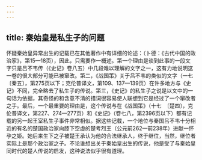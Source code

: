 ```yaml
---
---
---
```

title: 秦始皇是私生子的问题
---



怀疑秦始皇异常出生的记载已在其他著作中有详细的论述：（卜德：《古代中国的政治家》，第15—18页），因此，只需要作一概述。第一个理由是谈到此事的一段文字只是吕不韦传（《史记》卷八五）中几段难以理解的文字之一，这有力地说明这一卷的很大部分可能已被窜改。第二，《战国策》关于吕不韦的类似的文字（一七　〔秦五〕，第275页以下；克伦普译文，第109、137—139页）在许多地方与《史记》不同，完全略去了私生子的传说。第三，《史记》的私生子之说是以文中的一句话为依据，其奇怪的和含意不清的措词很容易使人联想到它是经过了一个窜改者之手。最后，一个最重要的理由是，这个传说与在《战国策》（十七　〔楚四〕，克伦普译文，第227、274—277页）和《史记》（卷七八，第2396页以下）都有记载的另一起王室私生子事件非常相似。据这些记载，一个地位与秦国吕不韦十分相近的有名的楚国政治家向膝下空虚的楚考烈王（公元前262—前238年）进献一怀孕之姬。她后来生下之子被楚王承认为他的合法继承人，终于继位，当然，继位者实际上是那个政治家之子。不论谁想出关于秦始皇出生的传说，他是受了与秦始皇同时代的楚人传说的启发，这种说法似乎很有道理。